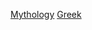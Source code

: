 {{polluted category}}
{{WPSS-cat}}
{{stub category |article=[[希腊神话|希腊神话]]|newstub=Greek-myth-stub|category=希腊神话}}
{{hiddencat}}
{{CategoryTOC}}

[[Category:古希臘小作品|Mythology]]
[[Category:歐洲神話小作品|Greek]]